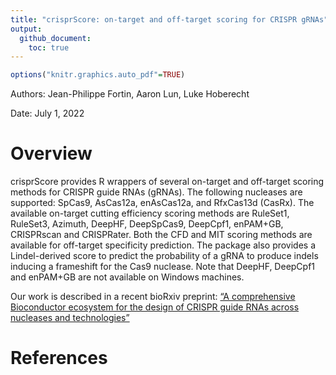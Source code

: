 ```yaml
---
title: "crisprScore: on-target and off-target scoring for CRISPR gRNAs"
output: 
  github_document:
    toc: true
---
```


```r
options("knitr.graphics.auto_pdf"=TRUE)
```

Authors: Jean-Philippe Fortin, Aaron Lun, Luke Hoberecht

Date: July 1, 2022

# Overview

crisprScore provides R wrappers of several on-target and off-target scoring
methods for CRISPR guide RNAs (gRNAs). The following nucleases are supported:
SpCas9, AsCas12a, enAsCas12a, and RfxCas13d (CasRx). The available on-target
cutting efficiency scoring methods are RuleSet1, RuleSet3, Azimuth, DeepHF, 
DeepSpCas9, DeepCpf1, enPAM+GB, CRISPRscan and CRISPRater. Both the CFD and MIT 
scoring methods are available for off-target specificity prediction. The
package also provides a Lindel-derived score to predict the probability
of a gRNA to produce indels inducing a frameshift for the Cas9 nuclease.
Note that DeepHF, DeepCpf1 and enPAM+GB are not available on Windows machines. 

Our work is described in a recent bioRxiv preprint:
["A comprehensive Bioconductor ecosystem for the design of CRISPR guide RNAs across nucleases and technologies"](https://www.biorxiv.org/content/10.1101/2022.04.21.488824v2)



# References

